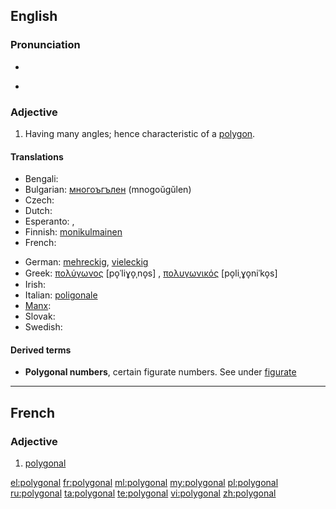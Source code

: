 ==English==

===Pronunciation===
* {{audio|en-us-polygonal.ogg|Audio (US)}}
* {{a|US}} {{X-SAMPA|/p@U.lI.g@.n@l/}}

===Adjective===
{{en-adj|-}}

# Having many angles; hence characteristic of a [[polygon]].

====Translations====
{{trans-top|Having many angles}}
* Bengali: {{t-|bn|বহুভুজাকৃতি}}
* Bulgarian: [[многоъгълен]] (mnogoŭgŭlen) {{g|m}}
* Czech: {{t-|cs|mnohoúhelníkový}}
* Dutch: {{t-|nl|veelhoekig}}
* Esperanto: {{t-|eo|plurangula}}, {{t-|eo|plurlatera}}
* Finnish: [[monikulmainen]]
* French: {{t+|fr|polygonal}}
{{trans-mid}}
* German: [[mehreckig]], [[vieleckig]]
* Greek: [[πολύγωνος]] [po̞ˈliɣo̞ˌno̞s] {{g|m}}, [[πολυγωνικός]] [po̞liˌɣo̞niˈko̞s] {{g|m}}
* Irish: {{t-|ga|polagánach}}
* Italian: [[poligonale]]
* [[Manx]]: {{t-|gv|yl-lhiatteeagh}}
* Slovak: {{t-|sk|mnohouholníkový}}
* Swedish: {{t-|sv|månghörnig}}
{{trans-bottom}}

====Derived terms====
* '''Polygonal numbers''', certain figurate numbers. See under [[figurate]]

----
==French==

===Adjective===
{{fr-adj|mp=polygonaux}}

# [[#English|polygonal]]

[[el:polygonal]]
[[fr:polygonal]]
[[ml:polygonal]]
[[my:polygonal]]
[[pl:polygonal]]
[[ru:polygonal]]
[[ta:polygonal]]
[[te:polygonal]]
[[vi:polygonal]]
[[zh:polygonal]]